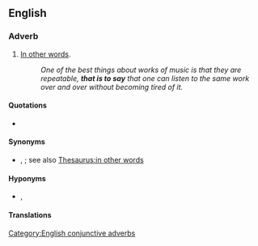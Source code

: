 ==English==

===Adverb===
{{en-adv|-}}

# {{lb|en|conjunctive}} [[in other words|In other words]]. {{non-gloss definition|Used to introduce a [[clarification]], simplification, or explanation}}
#: ''One of the best things about works of music is that they are repeatable, '''that is to say''' that one can listen to the same work over and over without becoming tired of it.''

====Quotations====
* {{seeCites|lang=en}}

====Synonyms====
* {{sense|in other words}} {{l|en|that is}}, {{l|en|i.e.}}; see also [[Thesaurus:in other words]]

====Hyponyms====
* {{sense|in other words}} {{l|en|namely|Namely}}, {{l|en|to wit}}

====Translations====
{{trans-see|in other words|that is}}

[[Category:English conjunctive adverbs]]